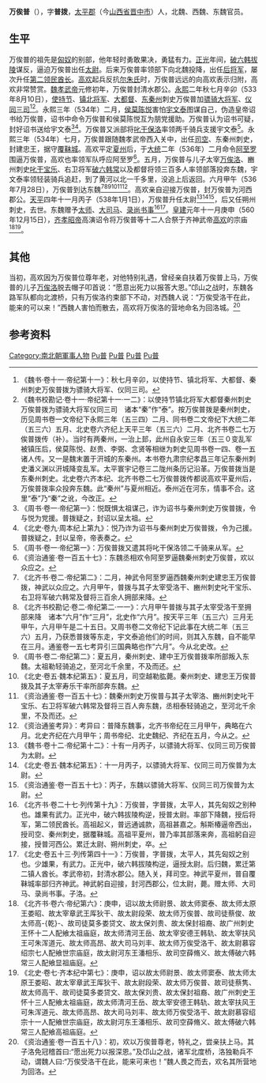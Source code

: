 '''万俟普'''（{{bd|?||?||catIdx=Moqi万俟普}}），字'''普拨'''，[[太平郡|太平郡]]（今[[山西省|山西省]][[晋中市|晋中市]]）人，北魏、西魏、东魏官员。

==生平==
万俟普的祖先是[[匈奴|匈奴]]的别部，他年轻时勇敢果决，勇猛有力。[[正光|正光]]年间，[[破六韩拔陵|破六韩拔陵]]谋反，逼迫万俟普出任[[太尉|太尉]]。后来万俟普率领部下向北魏投降，出任[[后将军|后将军]]，屡次升任[[第二领民酋长|第二领民酋长]]。[[高欢|高欢]]起兵反抗[[尔朱氏|尔朱氏]]时，万俟普远远的向高欢表示归附，高欢非常赞赏。[[魏孝武帝|魏孝武帝]]元修初年，万俟普封清水郡公。[[永熙_(北魏)|永熙]]二年秋七月辛卯（533年8月10日），[[使持节|使持节]]、[[镇北将军|镇北将军]]、[[大都督|大都督]]、[[东秦州|东秦州]]刺史万俟普加[[骠骑大将军|骠骑大将军]]、[[仪同三司|仪同三司]]<ref>《魏书·卷十一·帝纪第十一》：秋七月辛卯，以使持节、镇北将军、大都督、秦州刺史万俟普拨为骠骑大将军、仪同三司。</ref><ref>《魏书校勘记·卷十一·帝纪第十一·一二》：以使持节镇北将军大都督秦州刺史万俟普拨为骠骑大将军仪同三司　诸本“秦”作“泰”。按万俟普拨是秦州刺史，历见周书卷一文帝纪下永熙三年（五三四）二月、同书卷二文帝纪下大统二年（五三六）五月、北史卷六齐纪上天平三年（五三六）二月、北齐书卷二七万俟普拨传（补）。当时有两秦州，一治上邽，此州自永安三年（五三０变乱军被镇压后，侯莫陈悦、赵贵、李弼、念贤等相继为刺史见周书卷一四、卷一五诸人传。又一是魏末置于汧城的东秦州。本书卷九肃宗纪孝昌三年记东秦州刺史潘义渊以汧城降变乱军。太平寰宇记卷三二陇州条历记沿革。万俟普拨当是东秦州刺史。北史卷六齐本纪、北齐书卷二七万俟普拨传都说高欢平夏州后，万俟普拨率众投奔东魏。此“秦州”与夏州相近。泰州近在河东，情事不合。这里“泰”乃“秦”之讹，今改正。</ref>。永熙三年（534年）二月，[[侯莫陈悦|侯莫陈悦]]害怕[[宇文泰|宇文泰]]图谋自己，伪造皇帝诏书给万俟普，诏书中命令万俟普和侯莫陈悦互为朋党援助。万俟普认为诏书可疑，封好诏书送给宇文泰<ref>《周书·卷一·帝纪第一》：悦既惧太祖谋己，诈为诏书与秦州刺史万俟普拨，令与悦为党援。普拨疑之，封诏以呈太祖。</ref><ref>《北史·卷九·周本纪上第九》：悦乃诈为诏书与秦州刺史万俟普拨，令为己援。普拨疑之，封以呈帝，帝表奏之。</ref>。万俟普又派部将[[叱干保洛|叱干保洛]]率领两千骑兵支援宇文泰<ref>《周书·卷一·帝纪第一》：万俟普拨又遣其将叱干保洛领二千骑来从军。</ref>。永熙三年（534年）七月，万俟普跟随魏孝武帝西入关中，出任[[司空|司空]]、东秦州刺史，封建忠王，据守[[覆靺城|覆靺城]]。高欢平定[[夏州|夏州]]后，于[[大统_(西魏)|大统]]二年（536年）二月命令[[阿至罗|阿至罗]]围逼万俟普，高欢也率领军队呼应阿至罗<ref>《资治通鉴·卷一百五十七》：东魏丞相欢令阿至罗逼魏秦州刺史万俟普，欢以众应之。</ref>。五月，万俟普与儿子太宰[[万俟洛|万俟洛]]、豳州刺史[[叱干宝乐|叱干宝乐]]、右卫将军[[破六韩常|破六韩常]]以及都督将领三百多人率领部落投奔东魏，宇文泰率领轻装骑兵追赶，到了黄河以北一千多里，没追上后返回。六月甲午（536年7月28日），万俟普到达东魏<ref>《北齐书·卷二·帝纪第二》：二月，神武令阿至罗逼西魏秦州刺史建忠王万俟普拨，神武以众应之。六月甲午，普拨与其子太宰受洛干、豳州刺史叱干宝乐、右卫将军破六韩常及督将三百余人拥部来降。</ref><ref>《北齐书校勘记·卷二·帝纪第二·一一》：六月甲午普拨与其子太宰受洛干至拥部来降　诸本“六月”作“三月”，北史作“六月”。按天平三年（五三六）三月无甲午，六月甲午是二十五日。又周书卷二文帝纪下记此事在大统二年（五三六）五月，乃获悉普拨等东走，宇文泰追他们的时间，则其入东魏，自不能早在三月。通鉴卷一五七考异引三国典略也作“六月”。今从北史改。</ref><ref>《周书·卷二·帝纪第二》：夏五月，秦州刺史、建中王万俟普拨率所部叛入东魏。太祖勒轻骑追之，至河北千余里，不及而还。</ref><ref>《北史·卷五·魏本纪第五》：夏五月，司空越勒肱薨。秦州刺史、建忠王万俟普拨及其子太宰寿乐干率所部奔东魏。</ref><ref>《资治通鉴·卷一百五十七》：魏秦州刺史万俟普与其子太宰洛、豳州刺史叱干宝乐、右卫将军破六韩常及督将三百人奔东魏，丞相泰轻骑追之，至河北千余里，不及而还。</ref><ref>《资治通鉴考异》：考异曰：普降东魏事，北齐书帝纪在三月甲午，典略在六月。北史齐纪在六月甲午；周书帝纪、北史魏纪、齐纪在五月，今从之。</ref>。高欢亲自迎接万俟普，封万俟普为河西郡公。[[天平_(东魏)|天平]]四年十一月丙子（538年1月1日），万俟普升任太尉<ref>《魏书·卷十二·帝纪第十二》：十有一月丙子，以骠骑大将军、仪同三司万俟普为太尉。</ref><ref>《北史·卷五·魏本纪第五》：十一月丙子，以骠骑大将军、仪同三司万俟普为太尉。</ref><ref>《资治通鉴·卷一百五十七》：丙子，东魏以骠骑大将军、仪同三司万俟普为太尉。</ref>，后又任朔州刺史，去世。东魏赠予[[太师|太师]]、[[大司马|大司马]]、[[录尚书事|录尚书事]]<ref>《北齐书·卷二十七·列传第十九》：万俟普，字普拨，太平人，其先匈奴之别种也。雄果有武力。正光中，破六韩拔陵构逆，授普太尉。率部下降魏，授后将军，第二领民酋长。高祖起义，普远通诚款，高祖甚嘉之。斛斯椿逼帝西出，授司空、秦州刺史，据覆靺城。高祖平夏州，普乃率其部落来奔，高祖躬自迎接，授普河西公。累迁太尉、朔州刺史，卒。</ref><ref>《北史·卷五十三·列传第四十一》：万俟普，字普拨，太平人，其先匈奴之别也。少雄果，有武力。正光中，破六韩拔陵构逆，逼授太尉。后归魏，累迁第二镇人酋长。孝武帝初，封清水郡公。随入关，拜司空。神武平夏州，普自覆靺城率部归齐神武。神武躬自迎接，封河西郡公，位太尉，薨。赠太师、大司马、录尚书事。子洛。</ref>。[[皇建_(北齐)|皇建]]元年十一月庚申（560年12月15日），[[齐孝昭帝|齐孝昭帝]]高演诏令将万俟普等十二人合祭于齐神武帝[[高欢|高欢]]的宗庙<ref>《北齐书·卷六·帝纪第六》：庚申，诏以故太师尉景、故太师窦泰、故太师太原王娄昭、故太宰章武王厍狄干、故太尉段荣、故太师万俟普、故司徒蔡俊、故太师高-{乾}-、故司徒莫多娄贷文、故太保刘贵、故太保封祖裔、故广州刺史王怀十二人配飨太祖庙庭，故太师清河王岳、故太宰安德王韩轨、故太宰扶风王可朱浑道元、故太师高昂、故大司马刘丰、故太师万俟受洛干、故太尉慕容绍宗七人配飨世宗庙庭，故太尉河东王潘相乐、故司空薛脩义、故太傅破六韩常三人配飨显祖庙庭。</ref><ref>《北史·卷七·齐本纪中第七》：庚申，诏以故太师尉景、故太师窦泰、故太师太原王娄昭、故太宰章武王厍狄干、故太尉段荣、故太师万俟普、故司徒蔡隽、故太师高干、故司徒莫多娄贷文、故太保刘贵、故太保封祖裔、故广州刺史王怀十三人配飨太祖庙庭，故太师清河王岳、故太宰安德王韩轨、故太宰扶风王可朱浑道元、故太师高昂、故大司马刘丰、故太师万俟受洛干、故太尉慕容绍宗十一人配飨世宗庙庭，故太尉河东王潘相乐、故司空薛脩义、故太傅破六韩常三人配飨高祖庙庭。</ref>。

==其他==
当初，高欢因为万俟普位尊年老，对他特别礼遇，曾经亲自扶着万俟普上马，万俟普的儿子[[万俟洛|万俟洛]]脱去帽子叩首说：“愿意出死力以报答大恩。”邙山之战时，东魏各路军队都向北渡桥，只有万俟洛约束部下不动，对西魏人说：“万俟受洛干在此，能来的可以来！”西魏人害怕而散去，高欢将万俟洛的营地命名为回洛城。<ref>《资治通鉴·卷一百五十八》：初，欢以万俟普尊老，特礼之，尝亲扶上马。其子洛免冠稽首曰:“愿出死力以报深恩。”及邙山之战，诸军北度桥，洛独勒兵不动，谓魏人曰:“万俟受洛干在此，能来可来也！”魏人畏之而去，欢名其所营地为回洛。</ref>

==参考资料==
{{reflist}}

{{DEFAULTSORT:Moqi万俟普}}
[[Category:南北朝軍事人物|Category:南北朝軍事人物]]
[[Category:万俟姓|Pu普]]
[[Category:北魏郡公|Pu普]]
[[Category:西魏郡公|Pu普]]
[[Category:东魏郡公|Pu普]]